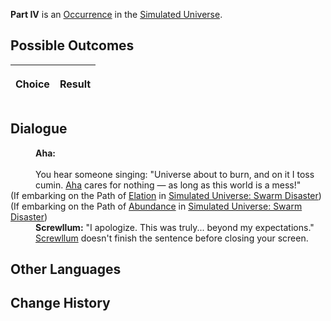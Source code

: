 {{Simulated Universe Event Infobox
|title         = Part IV
|image         = 5.png
|type          =
|domains_su    = 
|domains_ext   = 
|domains_swarm = 
|domains_gng   = 
|requirements  =
|prev          = 
|next          = 
|indexRewards  =
|characters    = Aha;Screwllum
}}
'''Part IV''' is an [[Simulated Universe/Occurrence|Occurrence]] in the [[Simulated Universe]].

==Possible Outcomes==
{| class="article-table"
!Choice
!Result

|}

<!--
==Gameplay Notes==

-->
==Dialogue==
{{Dialogue Start}}
:'''Aha:''' <br />{{Color|Keyword|Simulated Universe:}}<br />You hear someone singing: "Universe about to burn, and on it I toss cumin. [[Aha]] cares for nothing &mdash; as long as this world is a mess!"
;(If embarking on the Path of [[Simulated Universe/Paths#Elation|Elation]] in [[Simulated Universe: Swarm Disaster]])
:{{SU Special Dialogue|Elation|Pretend to not notice that something was off.|You feign obliviousness...}}
;(If embarking on the Path of [[Simulated Universe/Paths#Abundance|Abundance]] in [[Simulated Universe: Swarm Disaster]])
:{{SU Special Dialogue|Abundance|They're here!|Quick, call for help!}}
:'''Screwllum:''' "I apologize. This was truly... beyond my expectations." [[Screwllum]] doesn't finish the sentence before closing your screen.
{{Dialogue End}}

==Other Languages==
{{Other Languages
|en   = Part IV
|zhs  = 其四
|zht  = 其四
|ja   = その4
|ko   = IV
|es   = Parte IV
|fr   = Partie IV
|ru   = IV
|th   = ตอน 4
|vi   = Phần 4
|de   = Teil 4
|id   = Bagian IV
|pt   = Parte IV
}}

==Change History==
{{Change History|1.0}}
